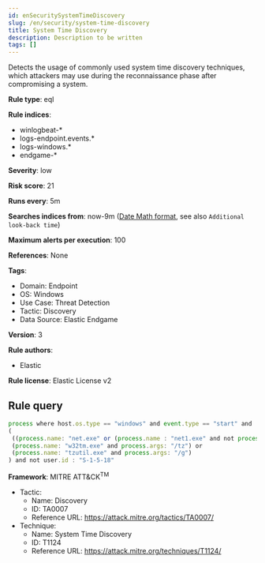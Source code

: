 ```yaml
---
id: enSecuritySystemTimeDiscovery
slug: /en/security/system-time-discovery
title: System Time Discovery
description: Description to be written
tags: []
---
```


<div id="system-time-discovery"></div>

Detects the usage of commonly used system time discovery techniques, which attackers may use during the reconnaissance phase after compromising a system.

**Rule type**: eql

**Rule indices**: 

* winlogbeat-*
* logs-endpoint.events.*
* logs-windows.*
* endgame-*

**Severity**: low

**Risk score**: 21

**Runs every**: 5m

**Searches indices from**: now-9m ([Date Math format](((ref))/common-options.html#date-math), see also <DocLink id="enSecurityRulesUiCreate" section="set-the-rules-schedule">`Additional look-back time`</DocLink>)

**Maximum alerts per execution**: 100

**References**: None

**Tags**: 

* Domain: Endpoint
* OS: Windows
* Use Case: Threat Detection
* Tactic: Discovery
* Data Source: Elastic Endgame

**Version**: 3

**Rule authors**: 

* Elastic

**Rule license**: Elastic License v2

## Rule query

```js
process where host.os.type == "windows" and event.type == "start" and
(
 ((process.name: "net.exe" or (process.name : "net1.exe" and not process.parent.name : "net.exe")) and process.args : "time") or 
 (process.name: "w32tm.exe" and process.args: "/tz") or 
 (process.name: "tzutil.exe" and process.args: "/g")
) and not user.id : "S-1-5-18"

```

**Framework**: MITRE ATT&CK<sup>TM</sup>

* Tactic:
    * Name: Discovery
    * ID: TA0007
    * Reference URL: https://attack.mitre.org/tactics/TA0007/
* Technique:
    * Name: System Time Discovery
    * ID: T1124
    * Reference URL: https://attack.mitre.org/techniques/T1124/

